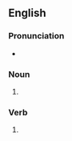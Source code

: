 {{also|Fudges}}

==English==

===Pronunciation===
* {{rhymes|en|ʌdʒɪz}}

===Noun===
{{head|en|noun form}}

# {{plural of|en|fudge}}

===Verb===
{{head|en|verb form}}

# {{en-third-person singular of|fudge}}